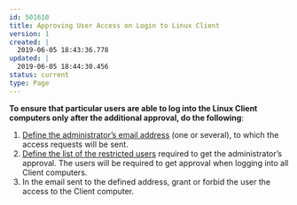 ---
id: 501610
title: Approving User Access on Login to Linux Client
version: 1
created: |
  2019-06-05 18:43:36.778
updated: |
  2019-06-05 18:44:30.456
status: current
type: Page
---

**To ensure that particular users are able to log into the Linux Client computers only after the additional approval, do the following**:

1. [Define the administrator’s email address](#_Defining_Email_Address) (one or several), to which the access requests will be sent.
2. [Define the list of the restricted users](#_Managing_Restricted_User) required to get the administrator’s approval. The users will be required to get approval when logging into all Client computers.
3. In the email sent to the defined address, grant or forbid the user the access to the Client computer.

